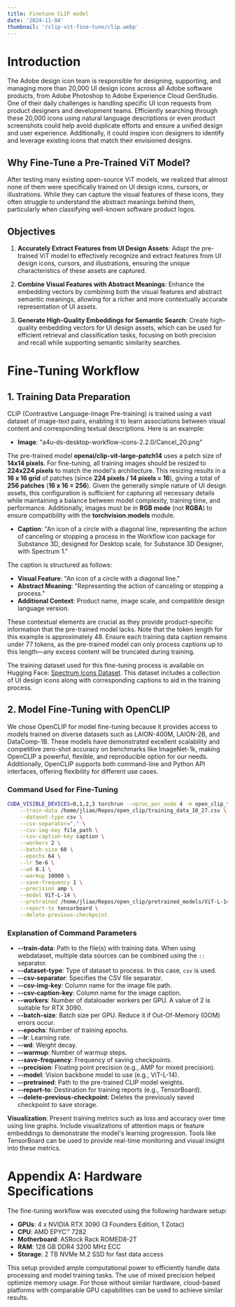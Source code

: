 ```yaml
---
title: Finetune CLIP model
date: '2024-11-04'
thumbnail: '/clip-vit-fine-tune/clip.webp'
---
```


# Introduction

The Adobe design icon team is responsible for designing, supporting, and managing more than 20,000 UI design icons across all Adobe software products, from Adobe Photoshop to Adobe Experience Cloud GenStudio. One of their daily challenges is handling specific UI icon requests from product designers and development teams. Efficiently searching through these 20,000 icons using natural language descriptions or even product screenshots could help avoid duplicate efforts and ensure a unified design and user experience. Additionally, it could inspire icon designers to identify and leverage existing icons that match their envisioned designs.

## Why Fine-Tune a Pre-Trained ViT Model?

After testing many existing open-source ViT models, we realized that almost none of them were specifically trained on UI design icons, cursors, or illustrations. While they can capture the visual features of these icons, they often struggle to understand the abstract meanings behind them, particularly when classifying well-known software product logos.

## Objectives

1. **Accurately Extract Features from UI Design Assets**: Adapt the pre-trained ViT model to effectively recognize and extract features from UI design icons, cursors, and illustrations, ensuring the unique characteristics of these assets are captured.

2. **Combine Visual Features with Abstract Meanings**: Enhance the embedding vectors by combining both the visual features and abstract semantic meanings, allowing for a richer and more contextually accurate representation of UI assets.

3. **Generate High-Quality Embeddings for Semantic Search**: Create high-quality embedding vectors for UI design assets, which can be used for efficient retrieval and classification tasks, focusing on both precision and recall while supporting semantic similarity searches.

# Fine-Tuning Workflow

## 1. Training Data Preparation

CLIP (Contrastive Language-Image Pre-training) is trained using a vast dataset of image-text pairs, enabling it to learn associations between visual content and corresponding textual descriptions. Here is an example:

- **Image**: "a4u-ds-desktop-workflow-icons-2.2.0/Cancel\_20.png"

The pre-trained model **openai/clip-vit-large-patch14** uses a patch size of **14x14 pixels**. For fine-tuning, all training images should be resized to **224x224 pixels** to match the model's architecture. This resizing results in a **16 x 16 grid** of patches (since **224 pixels / 14 pixels = 16**), giving a total of **256 patches** (**16 x 16 = 256**). Given the generally simple nature of UI design assets, this configuration is sufficient for capturing all necessary details while maintaining a balance between model complexity, training time, and performance. Additionally, images must be in **RGB mode** (not **RGBA**) to ensure compatibility with the **torchvision.models** module.

- **Caption**: "An icon of a circle with a diagonal line, representing the action of canceling or stopping a process in the Workflow icon package for Substance 3D, designed for Desktop scale, for Substance 3D Designer, with Spectrum 1."

The caption is structured as follows:

- **Visual Feature**: "An icon of a circle with a diagonal line."
- **Abstract Meaning**: "Representing the action of canceling or stopping a process."
- **Additional Context**: Product name, image scale, and compatible design language version.

These contextual elements are crucial as they provide product-specific information that the pre-trained model lacks. Note that the token length for this example is approximately 48. Ensure each training data caption remains under 77 tokens, as the pre-trained model can only process captions up to this length—any excess content will be truncated during training.

The training dataset used for this fine-tuning process is available on Hugging Face: [Spectrum Icons Dataset](https://huggingface.co/datasets/JianLiao/spectrum-icons). This dataset includes a collection of UI design icons along with corresponding captions to aid in the training process.

## 2. Model Fine-Tuning with OpenCLIP

We chose OpenCLIP for model fine-tuning because it provides access to models trained on diverse datasets such as LAION-400M, LAION-2B, and DataComp-1B. These models have demonstrated excellent scalability and competitive zero-shot accuracy on benchmarks like ImageNet-1k, making OpenCLIP a powerful, flexible, and reproducible option for our needs. Additionally, OpenCLIP supports both command-line and Python API interfaces, offering flexibility for different use cases.

### Command Used for Fine-Tuning

```bash
CUDA_VISIBLE_DEVICES=0,1,2,3 torchrun --nproc_per_node 4 -m open_clip_train.main \
    --train-data /home/jliao/Repos/open_clip/training_data_10_27.csv \
    --dataset-type csv \
    --csv-separator="," \
    --csv-img-key file_path \
    --csv-caption-key caption \
    --workers 2 \
    --batch-size 60 \
    --epochs 64 \
    --lr 5e-6 \
    --wd 0.1 \
    --warmup 10000 \
    --save-frequency 1 \
    --precision amp \
    --model ViT-L-14 \
    --pretrained /home/jliao/Repos/open_clip/pretrained_models/ViT-L-14.pt \
    --report-to tensorboard \
    --delete-previous-checkpoint
```

### Explanation of Command Parameters

- **--train-data**: Path to the file(s) with training data. When using webdataset, multiple data sources can be combined using the `::` separator.
- **--dataset-type**: Type of dataset to process. In this case, `csv` is used.
- **--csv-separator**: Specifies the CSV file separator.
- **--csv-img-key**: Column name for the image file path.
- **--csv-caption-key**: Column name for the image caption.
- **--workers**: Number of dataloader workers per GPU. A value of 2 is suitable for RTX 3090.
- **--batch-size**: Batch size per GPU. Reduce it if Out-Of-Memory (OOM) errors occur.
- **--epochs**: Number of training epochs.
- **--lr**: Learning rate.
- **--wd**: Weight decay.
- **--warmup**: Number of warmup steps.
- **--save-frequency**: Frequency of saving checkpoints.
- **--precision**: Floating point precision (e.g., AMP for mixed precision).
- **--model**: Vision backbone model to use (e.g., ViT-L-14).
- **--pretrained**: Path to the pre-trained CLIP model weights.
- **--report-to**: Destination for training reports (e.g., TensorBoard).
- **--delete-previous-checkpoint**: Deletes the previously saved checkpoint to save storage.

**Visualization**: Present training metrics such as loss and accuracy over time using line graphs. Include visualizations of attention maps or feature embeddings to demonstrate the model's learning progression. Tools like TensorBoard can be used to provide real-time monitoring and visual insight into these metrics.

# Appendix A: Hardware Specifications

The fine-tuning workflow was executed using the following hardware setup:

- **GPUs**: 4 x NVIDIA RTX 3090 (3 Founders Edition, 1 Zotac)
- **CPU**: AMD EPYC™ 7282
- **Motherboard**: ASRock Rack ROMED8-2T
- **RAM**: 128 GB DDR4 3200 MHz ECC
- **Storage**: 2 TB NVMe M.2 SSD for fast data access

This setup provided ample computational power to efficiently handle data processing and model training tasks. The use of mixed precision helped optimize memory usage. For those without similar hardware, cloud-based platforms with comparable GPU capabilities can be used to achieve similar results.
